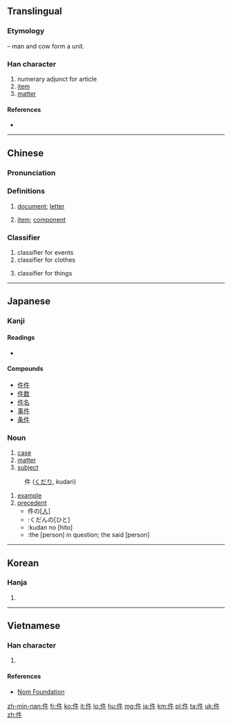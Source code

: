 {{also|仵|仟|任|伴}}
==Translingual==
{{stroke order|strokes=6}}

===Etymology===
{{Han compound|人|alt1=亻|t1=man|牛|t2=cow|ls=ic}} – man and cow form a unit.

===Han character===
{{Han char|rn=9|rad=人|as=04|sn=6|four=2520<sub>0</sub>|canj=人竹手 (OHQ)|ids=⿰[[亻]][[牛]]}}

# numerary adjunct for article
# [[item]]
# [[matter]]

====References====
* {{Han ref|kx=0094.180|dkj=00410|dj=0200.090|hdz=10122.030|uh=4EF6|ud=20214|bh=A5F3|bd=42483}}

----
==Chinese==
{{zh-forms}}

===Pronunciation===
{{zh-pron
|m=jiàn
|c=gin6
|h=pfs=khien
|mn=kiāⁿ
|cat=cls
}}

===Definitions===
{{zh-noun}}

# [[document]]; [[letter]]
#: {{zh-usex|文件|document, file|link=y}}
#: {{zh-usex|郵件|mail|link=y}}
#: {{zh-usex|信件|letter|link=y}}
#: {{zh-usex|證件|certificate, document, ID|link=y}}
# [[item]]; [[component]]
#: {{zh-usex|部件|parts, components|link=y}}
#: {{zh-usex|零件|part, component|link=y}}
#: {{zh-usex|备件|spare part|link=y}}
#: {{zh-usex|软件|software|link=y}}

===Classifier===
{{zh-cls}}

# classifier for events
# classifier for clothes
#: {{zh-usex|一 件 衬衫|a shirt|link=y}}
# classifier for things
#: {{zh-usex|一 件 东西|a thing|link=y}}

----

==Japanese==

===Kanji===
{{ja-kanji|grade=5|rs=人04}}

====Readings====
* {{ja-readings|goon=[[げん]] (gen) {{non-joyo-reading}}|kanon=[[けん]] (ken)|kun=くだり (kudari), [[くだん]] (kudan)}}

====Compounds====
* [[件件]]
* [[件数]]
* [[件名]]
* [[事件]]
* [[条件]]

===Noun===
{{ja-noun|けん}}

# [[case]]
# [[matter]]
# [[subject]]

{{ja-noun|くだん}}
: 件 ([[くだり]], kudari)
# [[example]]
# [[precedent]]
#* 件の<nowiki>[</nowiki>[[人]]<nowiki>]</nowiki>
#* :くだんの[ひと]
#* :kudan no [hito]
#* :the [person] in question; the said [person]

----

==Korean==

===Hanja===
{{ko-hanja|hangeul=건|rv=geon|mr=kŏn}}

# {{defn|lang=ko|sort=人04}}

----

==Vietnamese==

===Han character===
{{vi-hantu|[[kiện]], [[kịn]], [[kẹn]]|rs=人04}}

# {{defn|lang=vi|sort=人04}}

====References====
*[http://nomfoundation.org/common/nom_details.php?codepoint=4ef6 Nom Foundation]

[[zh-min-nan:件]]
[[fr:件]]
[[ko:件]]
[[it:件]]
[[lo:件]]
[[hu:件]]
[[mg:件]]
[[ja:件]]
[[km:件]]
[[pl:件]]
[[ta:件]]
[[uk:件]]
[[zh:件]]